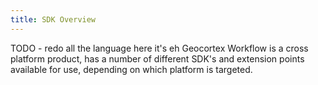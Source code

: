 ```yaml
---
title: SDK Overview
---
```



TODO - redo all the language here it's eh
Geocortex Workflow is a cross platform product, has a number of different SDK's and extension points available for use, depending on which platform is targeted.

<UseCaseContainer>
    <UseCaseCard
        title="Web Applications SDK"
        description="Get started with the Geocortex Workflow for Web Applications SDK"
        link="getting-started-web"
    />
    <UseCaseCard
        title=".NET Applications SDK"
        description="Get started with the Geocortex Workflow for .NET Applications SDK"
        link="getting-started-dotnet"
    />
    <UseCaseCard
        title="Geocortex Web"
        description="Develop custom forms and activities in Geocortex Web"
        link="getting-started-web"
    />
    <UseCaseCard
        title="Geocortex Mobile"
        description="Develop custom forms and activities in Geocortex Mobile"
        link="getting-started-mobile"
    />
    <UseCaseCard
        title="Web App Builder"
        description="Develop custom forms and activities in Web App Builder"
        link="getting-started-wab"
    />
</UseCaseContainer>
